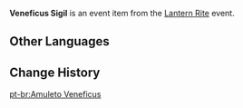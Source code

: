 {{Item Infobox
|id           = 000117
|image        = Item Veneficus Sigil.png
|type         = Event Items
|quality      = 3
|description  = A resource used to build all manner of mechanisms in the Theater Mechanicus. Still, the word "veneficus" itself seems to come from some old book...
|source1      = Obtained by completing the [[Theater Mechanicus]] challenge
|event        = Lantern Rite
}}
'''Veneficus Sigil''' is an event item from the [[Lantern Rite]] event.

==Other Languages==
{{Other Languages
|en      = Veneficus Sigil
|zhs     = 奇术符
|zhs_rm  = Qí Shù Fú
|zht     = 奇術符
|zht_rm  = Qí Shù Fú
|zh_tl   = 
|ja      = 奇術符
|ja_rm   = Kijutsufu{{Assumed}}
|ja_tl   = Magic Charm
|ko      = 기술 부적
|ko_rm   = Gisul Bujeok
|ko_tl   = Skill Charm
|es      = Ficha mágica
|es_tl   = Magical Token
|fr      = Jeton Veneficus
|fr_tl   = Veneficus Token
|ru      = Печать Венефикус
|ru_tl   = Veneficus Sigil
|th      = Veneficus Sigil
|vi      = Bùa Kỳ Thuật
|vi_tl   = 
|de      = Vorrichtungsmodul
|de_tl   = Contraption Module
|id      = Veneficus Sigil
|pt      = Amuleto Veneficus
|pt_tl   = Veneficus Amulet
|tr      = Sihirdar Mührü
|tr_tl   = 
|it      = Sigillo Veneficus
|it_tl   = 
}}

==Change History==
{{Change History|1.3}}

[[pt-br:Amuleto Veneficus]]